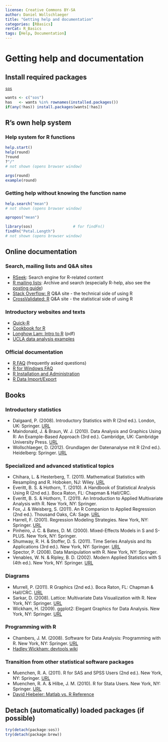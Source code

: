 ```yaml
---
license: Creative Commons BY-SA
author: Daniel Wollschlaeger
title: "Getting help and documentation"
categories: [RBasics]
rerCat: R_Basics
tags: [Help, Documentation]
---
```


Getting help and documentation
=========================

Install required packages
-------------------------

[`sos`](http://cran.r-project.org/package=sos)

```r
wants <- c("sos")
has   <- wants %in% rownames(installed.packages())
if(any(!has)) install.packages(wants[!has])
```

R's own help system
-------------------------

### Help system for R functions

```r
help.start()
help(round)
?round
?"/"
# not shown (opens browser window)
```

```r
args(round)
example(round)
```

### Getting help without knowing the function name

```r
help.search("mean")
# not shown (opens browser window)
```

```r
apropos("mean")
```

```r
library(sos)                  # for findFn()
findFn("Petal.Length")
# not shown (opens browser window)
```

Online documentation
-------------------------

### Search, mailing lists and Q&A sites

 * [RSeek](http://www.rseek.org/): Search engine for R-related content
 * [R mailing lists](http://tolstoy.newcastle.edu.au/R/): Archive and search (especially R-help, also see the [posting guide](http://www.r-project.org/posting-guide.html))
 * [Stack Overflow: R](http://stackoverflow.com/tags/R) Q&A site - the technical side of using R
 * [CrossValidated: R](http://stats.stackexchange.com/tags/R) Q&A site - the statistical side of using R

### Introductory websites and texts

 * [Quick-R](http://www.statmethods.net/)
 * [Cookbook for R](http://www.cookbook-r.com/)
 * [Longhow Lam: Intro to R](http://www.splusbook.com/RIntro/RCourse.pdf) (pdf)
 * [UCLA data analysis examples](http://www.ats.ucla.edu/stat/dae/)

### Official documentation

 * [R FAQ](http://cran.at.r-project.org/doc/FAQ/R-FAQ.html) (frequently asked questions)
 * [R for Windows FAQ](http://cran.at.r-project.org/bin/windows/base/rw-FAQ.html)
 * [R Installation and Administration](http://cran.at.r-project.org/doc/manuals/R-admin.html)
 * [R Data Import/Export](http://cran.at.r-project.org/doc/manuals/R-data.html)

Books
-------------------------

### Introductory statistics

 * Dalgaard, P. (2008). Introductory Statistics with R (2nd ed.). London, UK: Springer. [URL](http://www.biostat.ku.dk/~pd/ISwR.html)
 * Maindonald, J. & Braun, W. J. (2010). Data Analysis and Graphics Using R: An Example-Based Approach (3rd ed.). Cambridge, UK: Cambridge University Press. [URL](http://maths.anu.edu.au/~johnm/r-book/daagur3.html)
 * Wollschlaeger, D. (2012). Grundlagen der Datenanalyse mit R (2nd ed.). Heidelberg: Springer. [URL](http://www.uni-kiel.de/psychologie/dwoll/r/)
 
### Specialized and advanced statistical topics

 * Chihara, L. & Hesterberg, T. (2011). Mathematical Statistics with Resampling and R. Hoboken, NJ: Wiley. [URL](https://sites.google.com/site/chiharahesterberg/)
 * Everitt, B. S. & Hothorn, T. (2010). A Handbook of Statistical Analysis Using R (2nd ed.). Boca Raton, FL: Chapman & Hall/CRC.
 * Everitt, B. S. & Hothorn, T. (2011). An Introduction to Applied Multivariate Analysis with R. New York, NY: Springer.
 * Fox, J. & Weisberg, S. (2011). An R Companion to Applied Regression (2nd ed.). Thousand Oaks, CA: Sage. [URL](http://socserv.socsci.mcmaster.ca/jfox/Books/Companion/)
 * Harrell, F. (2001). Regression Modeling Strategies. New York, NY: Springer. [URL](http://biostat.mc.vanderbilt.edu/wiki/Main/RmS)
 * Pinheiro, J. C. & Bates, D. M. (2000). Mixed-Effects Models in S and S-PLUS. New York, NY: Springer.
 * Shumway, R. H. & Stoffer, D. S. (2011). Time Series Analysis and Its Applications (3rd ed.). New York, NY: Springer. [URL](http://www.stat.pitt.edu/stoffer/tsa3/)
 * Spector, P. (2008). Data Manipulation with R. New York, NY: Springer.
 * Venables, W. N. & Ripley, B. D. (2002). Modern Applied Statistics with S (4th ed.). New York, NY: Springer. [URL](http://www.stats.ox.ac.uk/pub/MASS4/)

### Diagrams

 * Murrell, P. (2011). R Graphics (2nd ed.). Boca Raton, FL: Chapman & Hall/CRC. [URL](http://www.stat.auckland.ac.nz/~paul/RG2e/)
 * Sarkar, D. (2008). Lattice: Multivariate Data Visualization with R. New York, NY: Springer. [URL](http://lmdvr.r-forge.r-project.org/)
 * Wickham, H. (2009). ggplot2: Elegant Graphics for Data Analysis. New York, NY: Springer. [URL](http://ggplot2.org/book/)

### Programming with R

 * Chambers, J. M. (2008). Software for Data Analysis: Programming with R. New York, NY: Springer. [URL](http://stat.stanford.edu/~jmc4/Rbook/)
 * [Hadley Wickham: devtools wiki](https://github.com/hadley/devtools/wiki)
 
### Transition from other statistical software packages

 * Muenchen, R. A. (2011). R for SAS and SPSS Users (2nd ed.). New York, NY: Springer. [URL](http://r4stats.com/)
 * Muenchen, R. A. & Hilbe, J. M. (2010). R for Stata Users. New York, NY: Springer. [URL](http://r4stats.com/)
 * [David Hiebeler: Matlab vs. R Reference](http://www.math.umaine.edu/~hiebeler/comp/matlabR.html)


Detach (automatically) loaded packages (if possible)
-------------------------

```r
try(detach(package:sos))
try(detach(package:brew))
```
